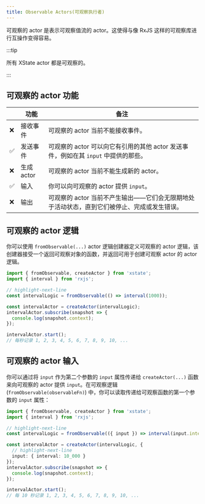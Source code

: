 ```yaml
---
title: Observable Actors(可观察执行者)
---
```


可观察的 actor 是表示可观察值流的 actor。这使得与像 RxJS 这样的可观察库进行互操作变得容易。

:::tip

所有 XState actor 都是可观察的。

:::

## 可观察的 actor 功能

| | 功能 | 备注 |
| --- | --- | --- |
| ❌ | 接收事件 | 可观察的 actor 当前不能接收事件。 |
| ✅ | 发送事件 | 可观察的 actor 可以向它有引用的其他 actor 发送事件，例如在其 `input` 中提供的那些。 |
| ❌ | 生成 actor | 可观察的 actor 当前不能生成新的 actor。 |
| ✅ | 输入 | 你可以向可观察的 actor 提供 `input`。 |
| ❌ | 输出 | 可观察的 actor 当前不产生输出——它们会无限期地处于活动状态，直到它们被停止、完成或发生错误。 |

## 可观察的 actor 逻辑

你可以使用 `fromObservable(...)` actor 逻辑创建器定义可观察的 actor 逻辑，该创建器接受一个返回可观察对象的函数，并返回可用于创建可观察 actor 的 actor 逻辑。

```ts
import { fromObservable, createActor } from 'xstate';
import { interval } from 'rxjs';

// highlight-next-line
const intervalLogic = fromObservable(() => interval(1000));

const intervalActor = createActor(intervalLogic);
intervalActor.subscribe(snapshot => {
  console.log(snapshot.context);
});

intervalActor.start();
// 每秒记录 1, 2, 3, 4, 5, 6, 7, 8, 9, 10, ...
```

## 可观察的 actor 输入

你可以通过将 `input` 作为第二个参数的 `input` 属性传递给 `createActor(...)` 函数来向可观察的 actor 提供 `input`。在可观察逻辑 (`fromObservable(observableFn)`) 中，你可以读取传递给可观察函数的第一个参数的 `input` 属性：

```ts
import { fromObservable, createActor } from 'xstate';
import { interval } from 'rxjs';

// highlight-next-line
const intervalLogic = fromObservable(({ input }) => interval(input.interval));

const intervalActor = createActor(intervalLogic, {
  // highlight-next-line
  input: { interval: 10_000 }
});
intervalActor.subscribe(snapshot => {
  console.log(snapshot.context);
});

intervalActor.start();
// 每 10 秒记录 1, 2, 3, 4, 5, 6, 7, 8, 9, 10, ...
```
